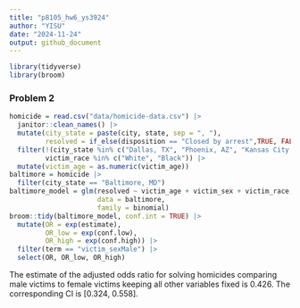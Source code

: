 ```yaml
---
title: "p8105_hw6_ys3924"
author: "YISU"
date: "2024-11-24"
output: github_document
---
```


```r
library(tidyverse)
library(broom)
```

### Problem 2

```r
homicide = read.csv("data/homicide-data.csv") |>
  janitor::clean_names() |>
  mutate(city_state = paste(city, state, sep = ", "),
         resolved = if_else(disposition == "Closed by arrest",TRUE, FALSE)) |>
  filter(!(city_state %in% c("Dallas, TX", "Phoenix, AZ", "Kansas City, MO", "Tulsa, AL")),
         victim_race %in% c("White", "Black")) |>
  mutate(victim_age = as.numeric(victim_age))
baltimore = homicide |>
  filter(city_state == "Baltimore, MD")
baltimore_model = glm(resolved ~ victim_age + victim_sex + victim_race,
                      data = baltimore,
                      family = binomial)
broom::tidy(baltimore_model, conf.int = TRUE) |>
  mutate(OR = exp(estimate),
         OR_low = exp(conf.low),
         OR_high = exp(conf.high)) |>
  filter(term == "victim_sexMale") |>
  select(OR, OR_low, OR_high)
```

The estimate of the adjusted odds ratio for solving homicides comparing male victims to female victims keeping all other variables fixed is 0.426. The corresponding CI is [0.324, 0.558].




